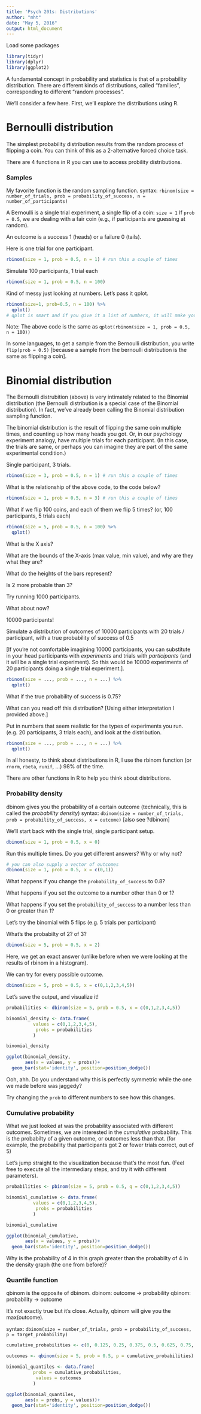 ```yaml
---
title: 'Psych 201s: Distributions'
author: "mht"
date: "May 5, 2016"
output: html_document
---
```

Load some packages
```r
library(tidyr)
library(dplyr)
library(ggplot2)
```


A fundamental concept in probability and statistics is that of a probability distribution.
There are different kinds of distributions, called "families", corresponding to different "random processes". 

We'll consider a few here. 
First, we'll explore the distributions using R. 

# Bernoulli distribution

The simplest probability distribution results from the random process of flipping a coin.
You can think of this as a 2-alternative forced choice task.

There are 4 functions in R you can use to access probility distributions.

### Samples

My favorite function is the random sampling function. 
syntax: `rbinom(size = number_of_trials, prob = probability_of_success, n = number_of_participants)`

A Bernoulli is a single trial experiment, a single flip of a coin: `size = 1`
If `prob = 0.5`, we are dealing with a fair coin (e.g., if participants are guessing at random).

An outcome is a success 1 (heads) or a failure 0 (tails).

Here is one trial for one participant.
```r
rbinom(size = 1, prob = 0.5, n = 1) # run this a couple of times
```

Simulate 100 participants, 1 trial each

```r
rbinom(size = 1, prob = 0.5, n = 100)
```

Kind of messy just looking at numbers. Let's pass it qplot.

```r
rbinom(size=1, prob=0.5, n = 100) %>%
  qplot()
# qplot is smart and if you give it a list of numbers, it will make you a histogram automagically
```

Note: The above code is the same as `qplot(rbinom(size = 1, prob = 0.5, n = 100)) `

In some languages, to get a sample from the Bernoulli distribution, you write `flip(prob = 0.5)` [because a sample from the bernoulli distribution is the same as flipping a coin].

# Binomial distribution

The Bernoulli distrubition (above) is very intimately related to the Binomial distribution (the Bernoulli distribution is a special case of the Binomial distribution). In fact, we've already been calling the Binomial distribution sampling function.

The binomial distribution is the result of flipping the same coin multiple times, and counting up how many heads you got.
Or, in our psychology experiment analogy, have multiple trials for each participant. (In this case, the trials are same, or perhaps you can imagine they are part of the same experimental condition.)

Single participant, 3 trials.

```r
rbinom(size = 3, prob = 0.5, n = 1) # run this a couple of times
```

What is the relationship of the above code, to the code below?

```r
rbinom(size = 1, prob = 0.5, n = 3) # run this a couple of times
```

What if we flip 100 coins, and each of them we flip 5 times?
(or, 100 participants, 5 trials each)

```r
rbinom(size = 5, prob = 0.5, n = 100) %>%
  qplot()
```

What is the X axis?


What are the bounds of the X-axis (max value, min value), and why are they what they are?

What do the heights of the bars represent?

Is 2 more probable than 3?

Try running 1000 participants.

What about now?

10000 participants!


Simulate a distribution of outcomes of 10000 participants with 20 trials / participant, with a true probability of success of 0.5

[If you're not comfortable imagining 10000 participants, you can substitute in your head participants with *experiments* and trials with *participants* (and it will be a single trial experiment). So this would be 10000 experiments of 20 participants doing a single trial experiment.].

```r
rbinom(size = ..., prob = ..., n = ...) %>%
  qplot()
```

What if the true probability of success is 0.75?

What can you read off this distribution? [Using either interpretation I provided above.]

Put in numbers that seem realistic for the types of experiments you run. (e.g. 20 participants, 3 trials each), and look at the distribution.

```r
rbinom(size = ..., prob = ..., n = ...) %>%
  qplot()
```

In all honesty, to think about distributions in R, I use the rbinom function (or `rnorm`, `rbeta`, `runif`, ...) 98% of the time.

There are other functions in R to help you think about distributions.

### Probability density

dbinom gives you the probability of a certain outcome (technically, this is called the *probability density*)
syntax: `dbinom(size = number_of_trials, prob = probability_of_success, x = outcome)` 
[also see ?dbinom]


We'll start back with the single trial, single participant setup.

```r
dbinom(size = 1, prob = 0.5, x = 0)
```

Run this multiple times. Do you get different answers? Why or why not?

```r
# you can also supply a vector of outcomes
dbinom(size = 1, prob = 0.5, x = c(0,1))
```

What happens if you change the `probability_of_success` to 0.8?

What happens if you set the outcome to a number other than 0 or 1?

What happens if you set the `probability_of_success` to a number less than 0 or greater than 1?

Let's try the binomial with 5 flips (e.g. 5 trials per participant)

What's the probabilty of 2? of 3?
```r
dbinom(size = 5, prob = 0.5, x = 2)
```

Here, we get an exact answer (unlike before when we were looking at the results of rbinom in a histogram).

We can try for every possible outcome. 
```r
dbinom(size = 5, prob = 0.5, x = c(0,1,2,3,4,5))
```

Let's save the output, and visualize it!

```r
probabilities <- dbinom(size = 5, prob = 0.5, x = c(0,1,2,3,4,5))

binomial_density <- data.frame(
          values = c(0,1,2,3,4,5),
           probs = probabilities
          )

binomial_density

ggplot(binomial_density,
       aes(x = values, y = probs))+
  geom_bar(stat='identity', position=position_dodge())
```

Ooh, ahh. Do you understand why this is perfectly symmetric while the one we made before was jaggedy?

Try changing the `prob` to different numbers to see how this changes.

### Cumulative probability

What we just looked at was the probability associated with different outcomes.
Sometimes, we are interested in the *cumulative* probability.
This is the probabilty of a given outcome, or outcomes less than that.
(for example, the probability that participants got 2 or fewer trials correct, out of 5)


Let's jump straight to the visualization because that's the most fun.
(Feel free to execute all the intermediary steps, and try it with different parameters).

```r
probabilities <- pbinom(size = 5, prob = 0.5, q = c(0,1,2,3,4,5))

binomial_cumulative <- data.frame(
          values = c(0,1,2,3,4,5),
           probs = probabilities
          )

binomial_cumulative

ggplot(binomial_cumulative, 
       aes(x = values, y = probs))+
  geom_bar(stat='identity', position=position_dodge())
```

Why is the probability of 4 in this graph greater than the probabilty of 4 in the density graph (the one from before)?

### Quantile function

qbinom is the opposite of dbinom.
dbinom: outcome -> probability
qbinom: probability -> outcome

It's not exactly true but it's close. Actually, qbinom will give you the max(outcome).

syntax: `dbinom(size = number_of_trials, prob = probability_of_success, p = target_probability)` 

```r

cumulative_probabilities <- c(0, 0.125, 0.25, 0.375, 0.5, 0.625, 0.75, 0.875, 1)

outcomes <- qbinom(size = 5, prob = 0.5, p = cumulative_probabilities)

binomial_quantiles <- data.frame(
          probs = cumulative_probabilities,
           values = outcomes
          )

ggplot(binomial_quantiles, 
       aes(x = probs, y = values))+
  geom_bar(stat='identity', position=position_dodge())

```
